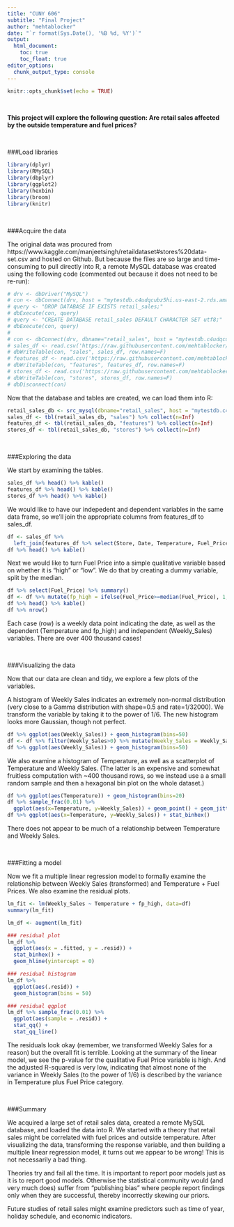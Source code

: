 ---
title: "CUNY 606"
subtitle: "Final Project"
author: "mehtablocker"
date: "`r format(Sys.Date(), '%B %d, %Y')`"
output:
  html_document:
    toc: true
    toc_float: true
editor_options: 
  chunk_output_type: console
---

<style type="text/css">
h3 {
  color: DarkBlue;
}
</style>

```{r setup, include=FALSE}
knitr::opts_chunk$set(echo = TRUE)
```

<br>

__This project will explore the following question:  Are retail sales affected by the outside temperature and fuel prices?__

<br>

###Load libraries

```{r load_libraries, message=FALSE, warning=FALSE}
library(dplyr)
library(RMySQL)
library(dbplyr)
library(ggplot2)
library(hexbin)
library(broom)
library(knitr)
```

<br>

###Acquire the data

The original data was procured from https://www.kaggle.com/manjeetsingh/retaildataset#stores%20data-set.csv and hosted on Github. But because the files are so large and time-consuming to pull directly into R, a remote MySQL database was created using the following code (commented out because it does not need to be re-run):

```{r write_sql}
# drv <- dbDriver("MySQL")
# con <- dbConnect(drv, host = "mytestdb.c4udqcubz5hi.us-east-2.rds.amazonaws.com", port = 3306, user = "user", password = "password")
# query <- "DROP DATABASE IF EXISTS retail_sales;"
# dbExecute(con, query)
# query <- "CREATE DATABASE retail_sales DEFAULT CHARACTER SET utf8;"
# dbExecute(con, query)
# 
# con <- dbConnect(drv, dbname="retail_sales", host = "mytestdb.c4udqcubz5hi.us-east-2.rds.amazonaws.com", port = 3306, user = "user", password = "password")
# sales_df <- read.csv('https://raw.githubusercontent.com/mehtablocker/cuny_606/master/final_project/sales.csv', stringsAsFactors = F)
# dbWriteTable(con, "sales", sales_df, row.names=F)
# features_df <- read.csv('https://raw.githubusercontent.com/mehtablocker/cuny_606/master/final_project/features.csv', stringsAsFactors = F)
# dbWriteTable(con, "features", features_df, row.names=F)
# stores_df <- read.csv('https://raw.githubusercontent.com/mehtablocker/cuny_606/master/final_project/stores.csv', stringsAsFactors = F)
# dbWriteTable(con, "stores", stores_df, row.names=F)
# dbDisconnect(con)
```

Now that the database and tables are created, we can load them into R:

```{r load_tables}
retail_sales_db <- src_mysql(dbname="retail_sales", host = "mytestdb.c4udqcubz5hi.us-east-2.rds.amazonaws.com", port = 3306, user = "user", password = "password")
sales_df <- tbl(retail_sales_db, "sales") %>% collect(n=Inf)
features_df <- tbl(retail_sales_db, "features") %>% collect(n=Inf)
stores_df <- tbl(retail_sales_db, "stores") %>% collect(n=Inf)
```

<br>

###Exploring the data

We start by examining the tables.

```{r examine_tables}
sales_df %>% head() %>% kable()
features_df %>% head() %>% kable()
stores_df %>% head() %>% kable()
```

We would like to have our indepedent and dependent variables in the same data frame, so we'll join the appropriate columns from features_df to sales_df.

```{r join_tables}
df <- sales_df %>% 
  left_join(features_df %>% select(Store, Date, Temperature, Fuel_Price), by=c("Store", "Date"))
df %>% head() %>% kable()
```

Next we would like to turn Fuel Price into a simple qualitative variable based on whether it is "high" or "low". We do that by creating a dummy variable, split by the median.

```{r create_dummy}
df %>% select(Fuel_Price) %>% summary()
df <- df %>% mutate(fp_high = ifelse(Fuel_Price>=median(Fuel_Price), 1, 0))
df %>% head() %>% kable()
df %>% nrow()
```

Each case (row) is a weekly data point indicating the date, as well as the dependent (Temperature and fp_high) and independent (Weekly_Sales) variables. There are over 400 thousand cases!

<br>

###Visualizing the data

Now that our data are clean and tidy, we explore a few plots of the variables.  

A histogram of Weekly Sales indicates an extremely non-normal distribution (very close to a Gamma distribution with shape=0.5 and rate=1/32000). We transform the variable by taking it to the power of 1/6. The new histogram looks more Gaussian, though not perfect.

```{r weekly_sales_hist}
df %>% ggplot(aes(Weekly_Sales)) + geom_histogram(bins=50)
df <- df %>% filter(Weekly_Sales>0) %>% mutate(Weekly_Sales = Weekly_Sales^(1/6))
df %>% ggplot(aes(Weekly_Sales)) + geom_histogram(bins=50)
```

We also examine a histogram of Temperature, as well as a scatterplot of Temperature and Weekly Sales. (The latter is an expensive and somewhat fruitless computation with ~400 thousand rows, so we instead use a a small random sample and then a hexagonal bin plot on the whole dataset.)

```{r temp_weekly_scatter}
df %>% ggplot(aes(Temperature)) + geom_histogram(bins=20)
df %>% sample_frac(0.01) %>% 
  ggplot(aes(x=Temperature, y=Weekly_Sales)) + geom_point() + geom_jitter() + geom_smooth(method = "loess")
df %>% ggplot(aes(x=Temperature, y=Weekly_Sales)) + stat_binhex()
```

There does not appear to be much of a relationship between Temperature and Weekly Sales.

<br>

###Fitting a model

Now we fit a multiple linear regression model to formally examine the relationship between Weekly Sales (transformed) and Temperature + Fuel Prices. We also examine the residual plots.

```{r fit_lm}
lm_fit <- lm(Weekly_Sales ~ Temperature + fp_high, data=df)
summary(lm_fit)

lm_df <- augment(lm_fit)

### residual plot
lm_df %>% 
  ggplot(aes(x = .fitted, y = .resid)) + 
  stat_binhex() + 
  geom_hline(yintercept = 0)

### residual histogram
lm_df %>% 
  ggplot(aes(.resid)) + 
  geom_histogram(bins = 50)

### residual qqplot
lm_df %>% sample_frac(0.01) %>% 
  ggplot(aes(sample = .resid)) + 
  stat_qq() + 
  stat_qq_line()
```

The residuals look okay (remember, we transformed Weekly Sales for a reason) but the overall fit is terrible. Looking at the summary of the linear model, we see the p-value for the qualitative Fuel Price variable is high. And the adjusted R-squared is very low, indicating that almost none of the variance in Weekly Sales (to the power of 1/6) is described by the variance in Temperature plus Fuel Price category.

<br>

###Summary

We acquired a large set of retail sales data, created a remote MySQL database, and loaded the data into R. We started with a theory that retail sales might be correlated with fuel prices and outside temperature. After visualizing the data, transforming the response variable, and then building a multiple linear regression model, it turns out we appear to be wrong! This is not necessarily a bad thing.  

Theories try and fail all the time. It is important to report poor models just as it is to report good models. Otherwise the statistical community would (and very much does) suffer from "publishing bias" where people report findings only when they are successful, thereby incorrectly skewing our priors.  

Future studies of retail sales might examine predictors such as time of year, holiday schedule, and economic indicators.

